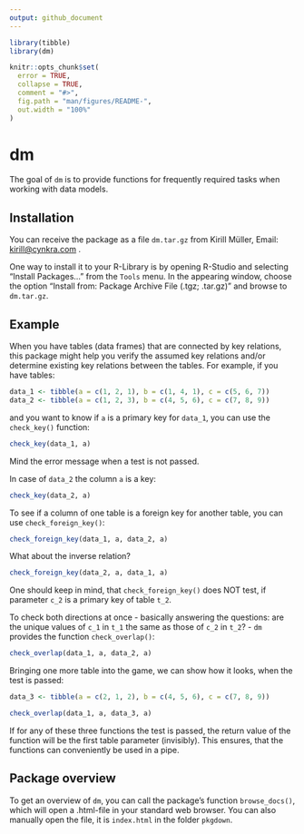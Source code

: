 ```yaml
---
output: github_document
---
```


<!-- README.md is generated from README.Rmd. Please edit that file -->

```r
library(tibble)
library(dm)

knitr::opts_chunk$set(
  error = TRUE,
  collapse = TRUE,
  comment = "#>",
  fig.path = "man/figures/README-",
  out.width = "100%"
)
```
# dm

The goal of `dm` is to provide functions for frequently required tasks when working with data models.

## Installation

You can receive the package as a file `dm.tar.gz` from
Kirill Müller, Email: <kirill@cynkra.com> .

One way to install it to your R-Library is by opening R-Studio and
selecting “Install Packages…” from the `Tools` menu. In the appearing
window, choose the option “Install from: Package Archive File (.tgz;
.tar.gz)” and browse to `dm.tar.gz`.

## Example

When you have tables (data frames) that are connected by key relations, this package might help you verify the assumed key relations 
and/or determine existing key relations between the tables. For example, if you have tables:

```r
data_1 <- tibble(a = c(1, 2, 1), b = c(1, 4, 1), c = c(5, 6, 7))
data_2 <- tibble(a = c(1, 2, 3), b = c(4, 5, 6), c = c(7, 8, 9))
```

and you want to know if `a` is a primary key for `data_1`, you can use the `check_key()` function:

```r
check_key(data_1, a)
```

Mind the error message when a test is not passed.

In case of `data_2` the column `a` is a key:

```r
check_key(data_2, a)
```

To see if a column of one table is a foreign key for another table, you can use `check_foreign_key()`:

```r
check_foreign_key(data_1, a, data_2, a)
```

What about the inverse relation?

```r
check_foreign_key(data_2, a, data_1, a)
```

One should keep in mind, that `check_foreign_key()` does NOT test, if parameter `c_2` is a primary key of table `t_2`.

To check both directions at once - basically answering the questions: are the unique values of `c_1` in `t_1` the same as those of `c_2` in `t_2`? -
`dm` provides the function `check_overlap()`:

```r
check_overlap(data_1, a, data_2, a)
```

Bringing one more table into the game, we can show how it looks, when the test is passed:

```r
data_3 <- tibble(a = c(2, 1, 2), b = c(4, 5, 6), c = c(7, 8, 9))

check_overlap(data_1, a, data_3, a)
```

If for any of these three functions the test is passed, the return value of the function will be the first table parameter (invisibly).
This ensures, that the functions can conveniently be used in a pipe.

## Package overview

To get an overview of `dm`, you can call the package’s
function `browse_docs()`, which will open a .html-file in your standard
web browser. You can also manually open the file, it is `index.html` in
the folder `pkgdown`.

